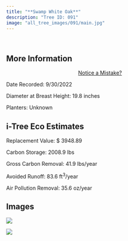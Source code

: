 ```yaml
---
title: "**Swamp White Oak**"
description: "Tree ID: 091"
image: "all_tree_images/091/main.jpg"
---
```


<br>

## **More Information**
::: column-margin
<center><a class="button" href="https://forms.gle/W6f5nwYxrM33hF4f7">Notice a Mistake?</a></center>
:::


Date Recorded:  9/30/2022

Diameter at Breast Height:  19.8  inches

Planters:  Unknown

## **i-Tree Eco Estimates**


 Replacement Value: $ 3948.89

 Carbon Storage:  2008.9  lbs

 Gross Carbon Removal:  41.9  lbs/year

 Avoided Runoff:  83.6  ft<sup>3</sup>/year

 Air Pollution Removal:  35.6  oz/year

## **Images**


 ![](all_tree_images/091/IMG_6630.jpg)

 ![](all_tree_images/091/main.jpg)
